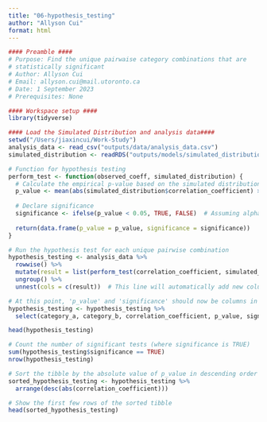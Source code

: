 ```yaml
---
title: "06-hypothesis_testing"
author: "Allyson Cui"
format: html
---
```


```r
#### Preamble ####
# Purpose: Find the unique pairwaise category combinations that are
# statistically significant
# Author: Allyson Cui
# Email: allyson.cui@mail.utoronto.ca
# Date: 1 September 2023
# Prerequisites: None
```

```r
#### Workspace setup ####
library(tidyverse)
```

```r
#### Load the Simulated Distribution and analysis data####
setwd("/Users/jiaxincui/Work-Study")
analysis_data <- read_csv("outputs/data/analysis_data.csv")
simulated_distribution <- readRDS("outputs/models/simulated_distribution.rds")
```

```r
# Function for hypothesis testing
perform_test <- function(observed_coeff, simulated_distribution) {
  # Calculate the empirical p-value based on the simulated distribution
  p_value <- mean(abs(simulated_distribution$correlation_coefficient) >= abs(observed_coeff))
  
  # Declare significance
  significance <- ifelse(p_value < 0.05, TRUE, FALSE)  # Assuming alpha = 0.05
  
  return(data.frame(p_value = p_value, significance = significance))
}

# Run the hypothesis test for each unique pairwise combination
hypothesis_testing <- analysis_data %>%
  rowwise() %>%
  mutate(result = list(perform_test(correlation_coefficient, simulated_distribution))) %>%
  ungroup() %>%
  unnest(cols = c(result))  # This line will automatically add new columns from the list column

# At this point, 'p_value' and 'significance' should now be columns in your data frame. Let's select them.
hypothesis_testing <- hypothesis_testing %>%
  select(category_a, category_b, correlation_coefficient, p_value, significance)
```

```r
head(hypothesis_testing)
```
```r
# Count the number of significant tests (where significance is TRUE)
sum(hypothesis_testing$significance == TRUE)
nrow(hypothesis_testing)
```
```r
# Sort the tibble by the absolute value of p_value in descending order
sorted_hypothesis_testing <- hypothesis_testing %>%
  arrange(desc(abs(correlation_coefficient)))

# Show the first few rows of the sorted tibble
head(sorted_hypothesis_testing)

```



